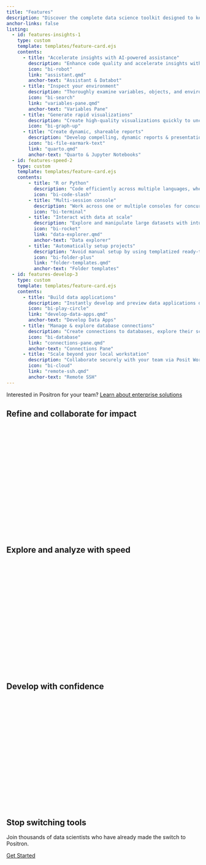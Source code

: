 ```yaml
---
title: "Features"
description: "Discover the complete data science toolkit designed to keep you in the flow. Quickly move from data to insight to application in one code editor."
anchor-links: false
listing:
  - id: features-insights-1
    type: custom
    template: templates/feature-card.ejs
    contents:
      - title: "Accelerate insights with AI-powered assistance"
        description: "Enhance code quality and accelerate insights with integrated AI assistance contextualized for data science."
        icon: "bi-robot"
        link: "assistant.qmd"
        anchor-text: "Assistant & Databot"
      - title: "Inspect your environment"
        description: "Thoroughly examine variables, objects, and environments for robust debugging and understanding."
        icon: "bi-search"
        link: "variables-pane.qmd"
        anchor-text: "Variables Pane"
      - title: "Generate rapid visualizations"
        description: "Create high-quality visualizations quickly to uncover patterns and communicate findings effectively."
        icon: "bi-graph-up"
      - title: "Create dynamic, shareable reports"
        description: "Develop compelling, dynamic reports & presentations using Quarto and Jupyter Notebooks to effectively communicate insights to any stakeholder."
        icon: "bi-file-earmark-text"
        link: "quarto.qmd"
        anchor-text: "Quarto & Jupyter Notebooks"
  - id: features-speed-2
    type: custom
    template: templates/feature-card.ejs
    contents:
        - title: "R or Python"
          description: "Code efficiently across multiple languages, whether it's R or Python."
          icon: "bi-code-slash"
        - title: "Multi-session console"
          description: "Work across one or multiple consoles for concurrent analysis and development."
          icon: "bi-terminal"
        - title: "Interact with data at scale"
          description: "Explore and manipulate large datasets with intuitive, fast, and interactive data frames."
          icon: "bi-rocket"
          link: "data-explorer.qmd"
          anchor-text: "Data explorer"
        - title: "Automatically setup projects"
          description: "Avoid manual setup by using templatized ready-to-use environments."
          icon: "bi-folder-plus"
          link: "folder-templates.qmd"
          anchor-text: "Folder templates"
  - id: features-develop-3
    type: custom
    template: templates/feature-card.ejs
    contents:
      - title: "Build data applications"
        description: "Instantly develop and preview data applications directly from Positron."
        icon: "bi-play-circle"
        link: "develop-data-apps.qmd"
        anchor-text: "Develop Data Apps"
      - title: "Manage & explore database connections"
        description: "Create connections to databases, explore their schemas, and interactively preview database tables."
        icon: "bi-database"
        link: "connections-pane.qmd"
        anchor-text: "Connections Pane"
      - title: "Scale beyond your local workstation"
        description: "Collaborate securely with your team via Posit Workbench or use remote SSH to access your own servers."
        icon: "bi-cloud"
        link: "remote-ssh.qmd"
        anchor-text: "Remote SSH"
---
```


::: {.callout-note}
Interested in Positron for your team? [Learn about enterprise solutions](https://posit.co/products/ide/positron/?utm_source=positron-docs&utm_medium=features-page)
:::

## Refine and collaborate for impact
::: {.hero-video}
```{=html}
<script src="https://fast.wistia.com/player.js" async></script>
<script src="https://fast.wistia.com/embed/shybc7tztp.js" async type="module"></script>
<style>
wistia-player[media-id='shybc7tztp']:not(:defined) { 
  background: center / contain no-repeat url('https://fast.wistia.com/embed/medias/shybc7tztp/swatch'); 
  display: block; 
  filter: blur(5px); 
  padding-top:56.25%; 
}
</style>
<wistia-player media-id="shybc7tztp" aspect="1.7777777777777777" autoplay="false" aria-label="Video demonstration of Positron's AI assistance and environment inspection features"></wistia-player>
```
:::

::: {#features-insights-1}
:::

## Explore and analyze with speed

::: {.hero-video}
```{=html}
<script src="https://fast.wistia.com/player.js" async></script>
<script src="https://fast.wistia.com/embed/zhzn80uv1u.js" async type="module"></script>
<style>
wistia-player[media-id='zhzn80uv1u']:not(:defined) { 
  background: center / contain no-repeat url('https://fast.wistia.com/embed/medias/zhzn80uv1u/swatch'); 
  display: block; 
  filter: blur(5px); 
  padding-top:56.25%; 
}
</style>
<wistia-player media-id="zhzn80uv1u" aspect="1.7777777777777777" autoplay="false" aria-label="Video demonstration of Positron's multi-language coding and data exploration features"></wistia-player>
```
:::

::: {#features-speed-2}
:::

## Develop with confidence
::: {.hero-video}
```{=html}
<script src="https://fast.wistia.com/player.js" async></script>
<script src="https://fast.wistia.com/embed/d3m1291nzn.js" async type="module"></script>
<style>
wistia-player[media-id='d3m1291nzn']:not(:defined) { 
  background: center / contain no-repeat url('https://fast.wistia.com/embed/medias/d3m1291nzn/swatch'); 
  display: block; 
  filter: blur(5px); 
  padding-top:56.25%; 
}
</style>
<wistia-player media-id="d3m1291nzn" aspect="1.7777777777777777" autoplay="false" aria-label="Video demonstration of Positron's application development and version control features"></wistia-player>
```
:::

::: {#features-develop-3}
:::


## Stop switching tools

Join thousands of data scientists who have already made the switch to Positron.

<a href="welcome.qmd" class='btn btn-primary'>Get Started</a>


